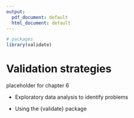 ```yaml
---
output:
  pdf_document: default
  html_document: default
---
```



<!-- 
This file by Martin Monkman is licensed under a Creative Commons Attribution 4.0 International License. 
-->



```r

# packages
library(validate)

```


# Validation strategies {#validation}

placeholder for chapter 6


* Exploratory data analysis to identify problems

* Using the {validate} package


